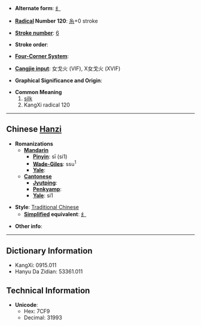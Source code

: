 * '''Alternate form''': [[纟]]

* '''[[Wiktionary:Chinese radical index| Radical]] Number 120''': [[Wiktionary:Chinese radical index 糸|糸]]+0 stroke

* '''[[Wiktionary:Chinese total strokes index|Stroke number]]''': [[Wiktionary:Chinese total strokes index 6|6]]

* '''Stroke order''': 

* '''[[Wiktionary:Chinese four corner index|Four-Corner System]]''': 

* '''[[Wiktionary:Chinese Cangjie index|Cangjie input]]''': 女戈火 (VIF), X女戈火 (XVIF)

* '''Graphical Significance and Origin''': 

* '''Common Meaning'''
*#[[silk]]
*# KangXi radical 120


----

== Chinese [[Hanzi]] ==

* '''Romanizations'''
** '''[[Mandarin]]'''
*** '''[[Pinyin]]''': sī (si1)
*** '''[[Wade-Giles]]''': ssu<sup>1</sup>
*** '''[[Yale]]''': 
** '''[[Cantonese]]'''
*** '''[[Jyutping]]''':
*** '''[[Penkyamp]]''': 
*** '''[[Yale]]''': si1

* '''Style''': [[Traditional Chinese]] 
** '''[[Simplified Chinese|Simplified]] equivalent''': [[纟]]

* '''Other info''': 

----

== Dictionary Information ==

* KangXi: 0915.011
* Hanyu Da Zidian: 53361.011

== Technical Information ==

* '''Unicode''':
** Hex: 7CF9
** Decimal: 31993